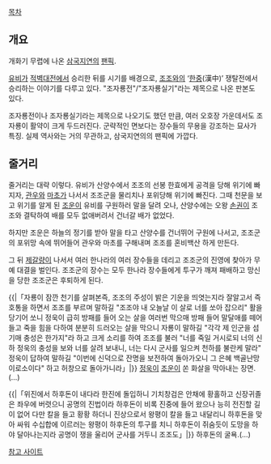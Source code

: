 [[목차]]
== 개요 ==
개화기 무렵에 나온 [[삼국지연의]] [[팬픽]].

[[유비]]가 [[적벽대전]]에서 승리한 뒤를 시기를 배경으로, [[조조]]와의 ‘[[한중]](漢中)’ 쟁탈전에서 승리하는 이야기를 다루고 있다. "조자룡전"/"조자룡실기"라는 제목으로 나온 판본도 있다.

조자룡전이나 조자룡실기라는 제목으로 나오기도 했던 만큼, 여러 오호장 가운데서도 조자룡이 활약이 크게 두드러진다. 군략적인 면보다는 장수들의 무용을 강조하는 묘사가 특징. 실제 역사와는 거의 무관하고, 삼국지연의의 팬픽에 가깝다.

== 줄거리 ==
줄거리는 대략 이렇다. 유비가 산양수에서 조조의 선봉 한효에게 공격을 당해 위기에 빠지자, [[관우]]와 [[마초]]가 나서서 조조군을 물리치나 포위당해 위기에 빠진다. 그때 천문을 보고 위기를 알게 된 [[조운]]이 유비를 구원하러 말을 달려 오나, 산양수에는 오왕 [[손권]]이 조조와 결탁하여 배를 모두 없애버려서 건너갈 배가 없었다.

하지만 조운은 하늘의 정기를 받아 말을 타고 산양수를 건너뛰어 구원에 나서고, 조조군의 포위망 속에 뛰어들어 관우와 마초를 구해내며 조조를 혼비백산 하게 만든다.

그 뒤 [[제갈량]]이 나서서 여러 한나라의 여러 장수들을 데리고 조조군의 진영에 찾아가 무예 대결을 벌인다. 조조군의 장수는 모두 한나라 장수들에게 투구가 깨져 패배하고 망신을 당한 조조군은 후퇴하게 된다.

{{|「자룡이 잠깐 천기를 살펴본즉, 조조의 주성이 밝은 기운을 띄엿는지라 잘알고서 즉 호통을 하면서 조조를 부르며 말하길
"조조야 내 오늘날 이 살로 너를 쏘아 잡으리"
활을 당기어 쏘니 정욱이 급히 방패를 들어 오는 살을 여러번 막으매 방패 들어 말달애를 떼어들고 죽을 힘을 다하여 분분히 드러오는 살을 막으니
자룡이 말하길 
"각각 제 인군을 섬기매 충성은 한가지"라 하고 크게 소리를 하여 조조를 불러
"너를 죽일 거시로되 너의 신하 정욱의 충성을 보와 너를 살려 보내니, 너는 다시 군사를 일으켜 천하를 불란케 말라"
정욱이 답하여 말하길 
"이번에 신덕으로 잔명을 보전하여 돌아가오니 그 은혜 백골난망이로소이다"
하고 허창으로 돌아가니라」|}}
[[정욱]]이 [[조운]]이 쏜 화살을 막아내는 장면.(…)

{{|「위진에서 하후돈이 내다라 한진에 돌입하니 기치창검은 안채에 황홀하고 신장귀졸은 좌우에 버렷으니 공명의 진법이라 하후돈이 비록 진중에 들어 왔으나 능히 전진할 길이 없어 다만 칼을 들고 황황 하더니 진상으로서 왕평이 칼을 들고 내달리니 하후돈을 맞아 싸워 수십합에 이르러는 왕평이 하후돈의 투구를 치니 하후돈이 쥐숨듯이 도망을 하야 달아나는지라 공명이 쟁을 울리어 군사를 거두니 조조도」|}}
하후돈의 굴욕.(…)

[http://collection.nl.go.kr/ddackAction.do?mode=subedit&board_seq=17 참고 사이트]
